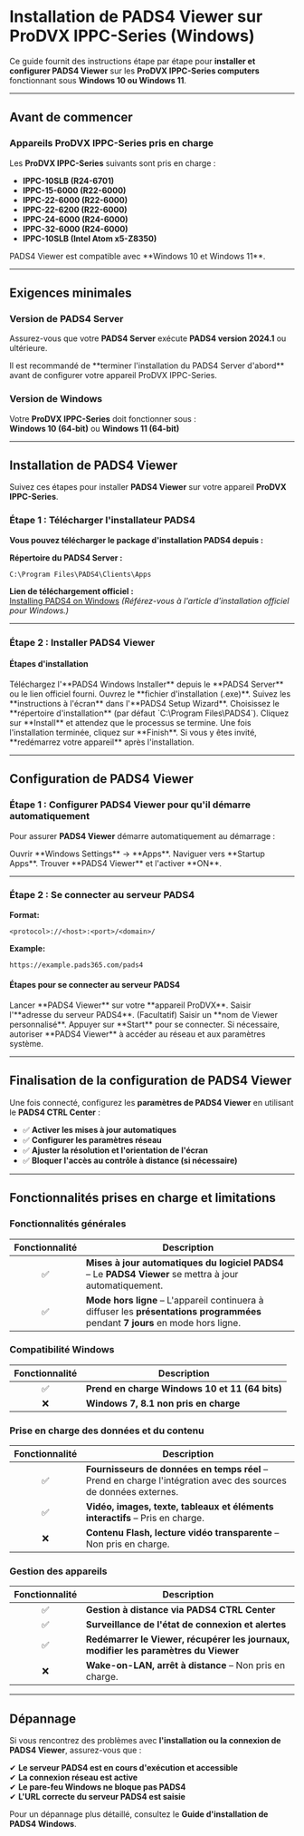# **Installation de PADS4 Viewer sur ProDVX IPPC-Series (Windows)**

Ce guide fournit des instructions étape par étape pour **installer et configurer PADS4 Viewer** sur les **ProDVX IPPC-Series computers** fonctionnant sous **Windows 10 ou Windows 11**.

***

## **Avant de commencer**

### **Appareils ProDVX IPPC-Series pris en charge**

Les **ProDVX IPPC-Series** suivants sont pris en charge :

* **IPPC-10SLB (R24-6701)**
* **IPPC-15-6000 (R22-6000)**
* **IPPC-22-6000 (R22-6000)**
* **IPPC-22-6200 (R22-6000)**
* **IPPC-24-6000 (R24-6000)**
* **IPPC-32-6000 (R24-6000)**
* **IPPC-10SLB (Intel Atom x5-Z8350)**

<Note>
  PADS4 Viewer est compatible avec **Windows 10 et Windows 11**.
</Note>

***

## **Exigences minimales**

### **Version de PADS4 Server**

Assurez-vous que votre **PADS4 Server** exécute **PADS4 version 2024.1** ou ultérieure.

<Note>
  Il est recommandé de **terminer l'installation du PADS4 Server d'abord** avant de configurer votre appareil ProDVX IPPC-Series.
</Note>

### **Version de Windows**

Votre **ProDVX IPPC-Series** doit fonctionner sous :\
**Windows 10 (64-bit)** ou **Windows 11 (64-bit)**

***

## **Installation de PADS4 Viewer**

Suivez ces étapes pour installer **PADS4 Viewer** sur votre appareil **ProDVX IPPC-Series**.

### **Étape 1 : Télécharger l'installateur PADS4**

**Vous pouvez télécharger le package d'installation PADS4 depuis :**

**Répertoire du PADS4 Server :**

```
C:\Program Files\PADS4\Clients\Apps
```

**Lien de téléchargement officiel :**\
[Installing PADS4 on Windows](/fr/certified-devices/windows/Windows-Viewer) *(Référez-vous à l'article d'installation officiel pour Windows.)*

***

### **Étape 2 : Installer PADS4 Viewer**

#### **Étapes d'installation**

<Steps>
  <Step title="Première étape">
    Téléchargez l'**PADS4 Windows Installer** depuis le **PADS4 Server** ou le lien officiel fourni.
  </Step>

  <Step title="Deuxième étape">
    Ouvrez le **fichier d'installation (.exe)**.
  </Step>

  <Step title="Troisième étape">
    Suivez les **instructions à l'écran** dans l'**PADS4 Setup Wizard**.
  </Step>

  <Step title="Quatrième étape">
    Choisissez le **répertoire d'installation** (par défaut `C:\Program Files\PADS4`).
  </Step>

  <Step title="Cinquième étape">
    Cliquez sur **Install** et attendez que le processus se termine.
  </Step>

  <Step title="Sixième étape">
    Une fois l'installation terminée, cliquez sur **Finish**.
  </Step>
</Steps>

<Note>
  Si vous y êtes invité, **redémarrez votre appareil** après l'installation.
</Note>

***

## **Configuration de PADS4 Viewer**

### **Étape 1 : Configurer PADS4 Viewer pour qu'il démarre automatiquement**

Pour assurer **PADS4 Viewer** démarre automatiquement au démarrage :

<Steps>
  <Step title="Première étape">
    Ouvrir **Windows Settings** → **Apps**.
  </Step>

  <Step title="Deuxième étape">
    Naviguer vers **Startup Apps**.
  </Step>

  <Step title="Troisième étape">
    Trouver **PADS4 Viewer** et l'activer **ON**.
  </Step>
</Steps>

***

### **Étape 2 : Se connecter au serveur PADS4**

**Format:**

```
<protocol>://<host>:<port>/<domain>/
```

**Example:**

```
https://example.pads365.com/pads4
```

#### **Étapes pour se connecter au serveur PADS4**

<Steps>
  <Step title="Première étape">
    Lancer **PADS4 Viewer** sur votre **appareil ProDVX**.
  </Step>

  <Step title="Deuxième étape">
    Saisir l'**adresse du serveur PADS4**.
  </Step>

  <Step title="Troisième étape">
    (Facultatif) Saisir un **nom de Viewer personnalisé**.
  </Step>

  <Step title="Quatrième étape">
    Appuyer sur **Start** pour se connecter.
  </Step>

  <Step title="Cinquième étape">
    Si nécessaire, autoriser **PADS4 Viewer** à accéder au réseau et aux paramètres système.
  </Step>
</Steps>

***

## **Finalisation de la configuration de PADS4 Viewer**

Une fois connecté, configurez les **paramètres de PADS4 Viewer** en utilisant le **PADS4 CTRL Center** :

* ✅ **Activer les mises à jour automatiques**
* ✅ **Configurer les paramètres réseau**
* ✅ **Ajuster la résolution et l'orientation de l'écran**
* ✅ **Bloquer l'accès au contrôle à distance (si nécessaire)**

***

## **Fonctionnalités prises en charge et limitations**

### **Fonctionnalités générales**

| Fonctionnalité | Description                                                                                                                      |
| :------------: | -------------------------------------------------------------------------------------------------------------------------------- |
|        ✅       | **Mises à jour automatiques du logiciel PADS4** – Le **PADS4 Viewer** se mettra à jour automatiquement.                          |
|        ✅       | **Mode hors ligne** – L'appareil continuera à diffuser les **présentations programmées** pendant **7 jours** en mode hors ligne. |

### **Compatibilité Windows**

| Fonctionnalité | Description                                    |
| :------------: | ---------------------------------------------- |
|        ✅       | **Prend en charge Windows 10 et 11 (64 bits)** |
|        ❌       | **Windows 7, 8.1 non pris en charge**          |

### **Prise en charge des données et du contenu**

| Fonctionnalité | Description                                                                                                     |
| :------------: | --------------------------------------------------------------------------------------------------------------- |
|        ✅       | **Fournisseurs de données en temps réel** – Prend en charge l'intégration avec des sources de données externes. |
|        ✅       | **Vidéo, images, texte, tableaux et éléments interactifs** – Pris en charge.                                    |
|        ❌       | **Contenu Flash, lecture vidéo transparente** – Non pris en charge.                                             |

### **Gestion des appareils**

| Fonctionnalité | Description                                                                         |
| :------------: | ----------------------------------------------------------------------------------- |
|        ✅       | **Gestion à distance via PADS4 CTRL Center**                                        |
|        ✅       | **Surveillance de l'état de connexion et alertes**                                  |
|        ✅       | **Redémarrer le Viewer, récupérer les journaux, modifier les paramètres du Viewer** |
|        ❌       | **Wake-on-LAN, arrêt à distance** – Non pris en charge.                             |

***

## **Dépannage**

Si vous rencontrez des problèmes avec **l'installation ou la connexion de PADS4 Viewer**, assurez-vous que :

✔ **Le serveur PADS4 est en cours d'exécution et accessible**\
✔ **La connexion réseau est active**\
✔ **Le pare-feu Windows ne bloque pas PADS4**\
✔ **L'URL correcte du serveur PADS4 est saisie**

Pour un dépannage plus détaillé, consultez le **Guide d'installation de PADS4 Windows**.
